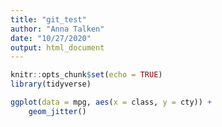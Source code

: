 ```yaml
---
title: "git_test"
author: "Anna Talken"
date: "10/27/2020"
output: html_document
---
```


```r
knitr::opts_chunk$set(echo = TRUE)
library(tidyverse)

```

```r
ggplot(data = mpg, aes(x = class, y = cty)) +
	geom_jitter()
```

